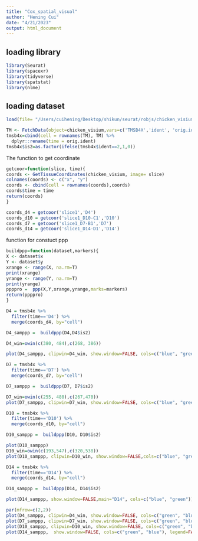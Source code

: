 ```yaml
---
title: "Cox_spatial_visual"
author: "Hening Cui"
date: "4/21/2023"
output: html_document
---
```


## loading library
```r
library(Seurat)
library(spacexr)
library(tidyverse)
library(spatstat)
library(nlme)
```

## loading dataset
```r
load(file= "/Users/cuihening/Desktop/shikun/seurat/robjs/chicken_visium.4.Robj")
```

```r
TM <- FetchData(object=chicken_visium,vars=c('TMSB4X','ident', 'orig.ident')) 
tmsb4x=cbind(cell = rownames(TM), TM) %>% 
  dplyr::rename(time = orig.ident) 
tmsb4x$is2=as.factor(ifelse(tmsb4x$ident==2,1,0))
```


The function to get coordinate
```r
getcoor=function(slice, time){
coords <- GetTissueCoordinates(chicken_visium, image= slice)
colnames(coords) <- c("x", "y")
coords <- cbind(cell = rownames(coords),coords)
coords$time = time
return(coords)
}
```

```r
coords_d4 = getcoor('slice1','D4')
coords_d10 = getcoor('slice1_D10-C1','D10')
coords_d7 = getcoor('slice1_D7-B1','D7')
coords_d14 = getcoor('slice1_D14-D1','D14')
```

function for constuct ppp

```r
buildppp=function(dataset,markers){
X <- dataset$x
Y <- dataset$y
xrange <- range(X, na.rm=T)
print(xrange)
yrange <- range(Y, na.rm=T)
print(yrange)
ppppro =  ppp(X,Y,xrange,yrange,marks=markers)
return(ppppro)
}
```

```r
D4 = tmsb4x %>% 
  filter(time=='D4') %>% 
  merge(coords_d4, by="cell") 
```

```r
D4_samppp =  buildppp(D4,D4$is2)
```

```r
D4_win=owin(c(380, 484),c(268, 386))

plot(D4_samppp, clipwin=D4_win, show.window=FALSE, cols=c("blue", "green"), legend=FALSE, main="D4")
```

```r
D7 = tmsb4x %>% 
  filter(time=='D7') %>% 
  merge(coords_d7, by="cell") 
```

```r
D7_samppp =  buildppp(D7, D7$is2)
```


```r
D7_win=owin(c(255, 480),c(267,470))
plot(D7_samppp, clipwin=D7_win, show.window=FALSE, cols=c("blue", "green"), main="D7")
```

```r
D10 = tmsb4x %>% 
  filter(time=='D10') %>% 
  merge(coords_d10, by="cell") 
```

```r
D10_samppp =  buildppp(D10, D10$is2)
```

```r
plot(D10_samppp)
D10_win=owin(c(193,547),c(320,538))
plot(D10_samppp, clipwin=D10_win, show.window=FALSE,cols=c("blue", "green"),  main="D10")
```
```r
D14 = tmsb4x %>% 
  filter(time=='D14') %>% 
  merge(coords_d14, by="cell") 
```

```r
D14_samppp =  buildppp(D14, D14$is2)
```

```r
plot(D14_samppp, show.window=FALSE,main="D14", cols=c("blue", "green"))

```
```r
par(mfrow=c(2,2))
plot(D4_samppp, clipwin=D4_win, show.window=FALSE, cols=c("green", "blue"), legend=FALSE, main="D4")
plot(D7_samppp, clipwin=D7_win, show.window=FALSE, cols=c("green", "blue"), legend=FALSE, main="D7")
plot(D10_samppp, clipwin=D10_win, show.window=FALSE, cols=c("green", "blue"), legend=FALSE, main="D10")
plot(D14_samppp,  show.window=FALSE, cols=c("green", "blue"), legend=FALSE, main="D14")
```

